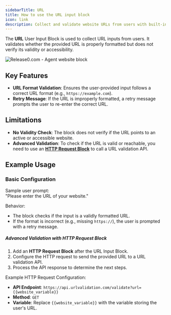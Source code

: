 ```yaml
---
sidebarTitle: URL
title: How to use the URL input block 
icon: link
description: Collect and validate website URLs from users with built-in format validation. Ideal for user registrations, feedback forms, and content submissions in your chatbot agent.
---
```


The **URL** User Input Block is used to collect URL inputs from users. It validates whether the provided URL is properly formatted but does not verify its validity or accessibility.

<Frame style={{ maxWidth: '600px' }}>
  <img src="/images/blocks/inputs/website.png" alt="Release0.com - Agent website block" />
</Frame>

## Key Features

- **URL Format Validation**: Ensures the user-provided input follows a correct URL format (e.g., `https://example.com`).  
- **Retry Message**: If the URL is improperly formatted, a retry message prompts the user to re-enter the correct URL.

## Limitations

- **No Validity Check**: The block does not verify if the URL points to an active or accessible website.  
- **Advanced Validation**: To check if the URL is valid or reachable, you need to use an **[HTTP Request Block](/editor/blocks/integrations/http-request)** to call a URL validation API.

## Example Usage

### Basic Configuration
Sample user prompt:  
"Please enter the URL of your website."

Behavior:  
- The block checks if the input is a validly formatted URL.  
- If the format is incorrect (e.g., missing `https://`), the user is prompted with a retry message.

##### Advanced Validation with HTTP Request Block

1. Add an **HTTP Request Block** after the URL Input Block.  
2. Configure the HTTP request to send the provided URL to a URL validation API.  
3. Process the API response to determine the next steps.

Example HTTP Request Configuration:  
- **API Endpoint**: `https://api.urlvalidation.com/validate?url={{website_variable}}`  
- **Method**: `GET`  
- **Variable**: Replace `{{website_variable}}` with the variable storing the user's URL.


